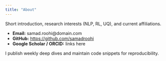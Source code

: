 ```yaml
---
title: "About"
---
```


Short introduction, research interests (NLP, RL, UQ), and current affiliations.

- **Email:** samad.roohi@domain.com
- **GitHub:** <https://github.com/samadroohi>
- **Google Scholar / ORCID:** links here

I publish weekly deep dives and maintain code snippets for reproducibility. 